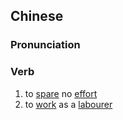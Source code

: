 {{also|卖力}}
==Chinese==
{{zh-forms|s=卖力}}

===Pronunciation===
{{zh-pron
|m=màilì
|cat=v
}}

===Verb===
{{zh-verb}}

# to [[spare]] no [[effort]]
# to [[work]] as a [[labourer]]